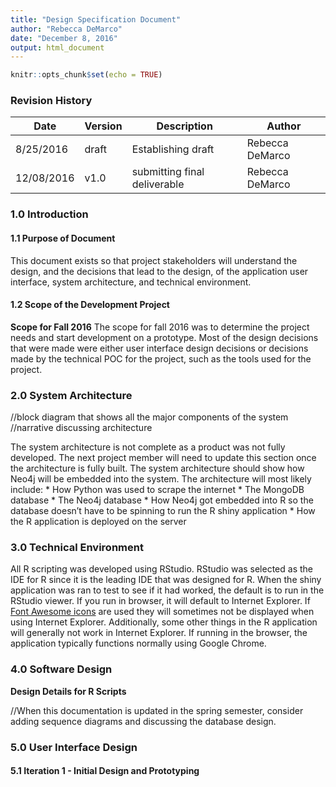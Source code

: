 ```yaml
---
title: "Design Specification Document"
author: "Rebecca DeMarco"
date: "December 8, 2016"
output: html_document
---
```


```r
knitr::opts_chunk$set(echo = TRUE)
```

### Revision History 
Date      | Version | Description       | Author 
----------|---------|-------------------|----------------
8/25/2016 | draft   | Establishing draft| Rebecca DeMarco 
12/08/2016 | v1.0   | submitting final deliverable | Rebecca DeMarco 

### 1.0 Introduction 

#### 1.1 Purpose of Document 
This document exists so that project stakeholders will understand the design, and the decisions that lead to the design, of the application user interface, system architecture, and technical environment. 

#### 1.2 Scope of the Development Project 

**Scope for Fall 2016** 
The scope for fall 2016 was to determine the project needs and start development on a prototype. Most of the design decisions that were made were either user interface design decisions or decisions made by the technical POC for the project, such as the tools used for the project. 

### 2.0 System Architecture 
//block diagram that shows all the major components of the system 
//narrative discussing architecture 

The system architecture is not complete as a product was not fully developed. The next project member will need to update this section once the architecture is fully built. The system architecture should show how Neo4j will be embedded into the system. The architecture will most likely include: 
* How Python was used to scrape the internet 
* The MongoDB database 
* The Neo4j database
* How Neo4j got embedded into R so the database doesn't have to be spinning to run the R shiny application 
* How the R application is deployed on the server

### 3.0 Technical Environment 

All R scripting was developed using RStudio. RStudio was selected as the IDE for R since it is the leading IDE that was designed for R. When the shiny application was ran to test to see if it had worked, the default is to run in the RStudio viewer. If you run in browser, it will default to Internet Explorer. If [Font Awesome icons](http://fontawesome.io/icons/) are used they will sometimes not be displayed when using Internet Explorer. Additionally, some other things in the R application will generally not work in Internet Explorer. If running in the browser, the application typically functions normally using Google Chrome. 

### 4.0 Software Design 

**Design Details for R Scripts**



//When this documentation is updated in the spring semester, consider adding sequence diagrams and discussing the database design. 

### 5.0 User Interface Design 

#### 5.1 Iteration 1 - Initial Design and Prototyping 
